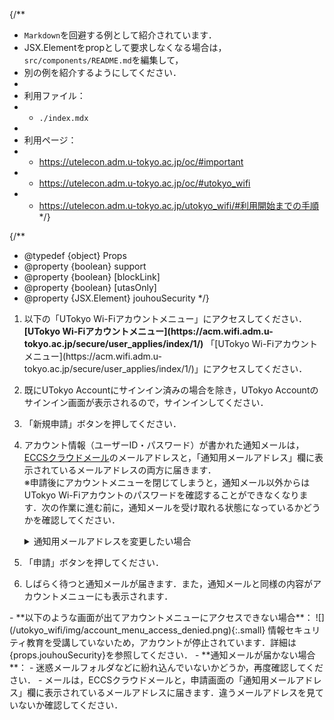 
{/**
  * `Markdown`を回避する例として紹介されています．
  * JSX.Elementをpropとして要求しなくなる場合は，`src/components/README.md`を編集して，
  * 別の例を紹介するようにしてください．
  * 
  * 利用ファイル：
  * - `./index.mdx`
  * 
  * 利用ページ：
  * - https://utelecon.adm.u-tokyo.ac.jp/oc/#important
  * - https://utelecon.adm.u-tokyo.ac.jp/oc/#utokyo_wifi
  * - https://utelecon.adm.u-tokyo.ac.jp/utokyo_wifi/#利用開始までの手順
  */}

{/**
  * @typedef {object} Props
  * @property {boolean} support
  * @property {boolean} [blockLink]
  * @property {boolean} [utasOnly]
  * @property {JSX.Element} jouhouSecurity
  */}

1. <If cond={props.blockLink}>
     以下の「UTokyo Wi-Fiアカウントメニュー」にアクセスしてください．
     <b class="box center">[UTokyo Wi-Fiアカウントメニュー](https://acm.wifi.adm.u-tokyo.ac.jp/secure/user_applies/index/1/)</b>
     <Fragment slot="else">
       「[UTokyo Wi-Fiアカウントメニュー](https://acm.wifi.adm.u-tokyo.ac.jp/secure/user_applies/index/1/)」にアクセスしてください．
     </Fragment>
   </If>
1. 既にUTokyo Accountにサインイン済みの場合を除き，UTokyo Accountのサインイン画面が表示されるので，サインインしてください．
1. 「新規申請」ボタンを押してください．
1. アカウント情報（ユーザーID・パスワード）が書かれた通知メールは，[ECCSクラウドメール](/eccs_cloud_email)のメールアドレスと，「通知用メールアドレス」欄に表示されているメールアドレスの両方に届きます．<br />
   ※申請後にアカウントメニューを閉じてしまうと，通知メール以外からはUTokyo Wi-Fiアカウントのパスワードを確認することができなくなります．次の作業に進む前に，通知メールを受け取れる状態になっているかどうかを確認してください．
   <details>
     <summary>通知用メールアドレスを変更したい場合</summary>
     <If cond={props.utasOnly}>
       通知メールが送信されるメールアドレスは，[UTAS](https://utas.adm.u-tokyo.ac.jp/campusweb/campusportal.do)の「学生情報」メニューにある「現住所等変更入力」の「E-MAIL 1」欄から変更することができます（なお，「E-MAIL 2」のアドレスはUTokyo Wi-Fiのメール送信先としては使えません）．なお，変更が反映されるまでに時間がかかりますので，翌日以降に改めてアカウント発行申請の作業を行ってください．
       <Fragment slot="else">
         通知メールが送信されるメールアドレスは次の場所から変更することができます．
         
         - 学生の場合：[UTAS](https://utas.adm.u-tokyo.ac.jp/campusweb/campusportal.do)の「学生情報」メニューにある「現住所等変更入力」の「E-MAIL 1」欄（なお，「E-MAIL 2」のアドレスはUTokyo Wi-Fiのメール送信先としては使えません）
         - 教職員の場合：[人事情報MyWeb](https://univtokyo.sharepoint.com/sites/utokyoportal/wiki/d/Personal_information_and_ID_card.aspx)の「パーソナルメニュー」にある「本人属性変更：登録画面」の「学内メールアドレス」欄

         なお，変更が反映されるまでに時間がかかりますので，翌日以降に改めてアカウント発行申請の作業を行ってください．
       </Fragment>
     </If>
   </details>
1. 「申請」ボタンを押してください．
1. しばらく待つと通知メールが届きます．また，通知メールと同様の内容がアカウントメニューにも表示されます．

<Help lang="ja" support={props.support}>
  - **以下のような画面が出てアカウントメニューにアクセスできない場合**：
    ![](/utokyo_wifi/img/account_menu_access_denied.png){:.small}
    情報セキュリティ教育を受講していないため，アカウントが停止されています．詳細は{props.jouhouSecurity}を参照してください．
  - **通知メールが届かない場合**：
    - 迷惑メールフォルダなどに紛れ込んでいないかどうか，再度確認してください．
    - メールは，ECCSクラウドメールと，申請画面の「通知用メールアドレス」欄に表示されているメールアドレスに届きます．違うメールアドレスを見ていないか確認してください．
</Help>

